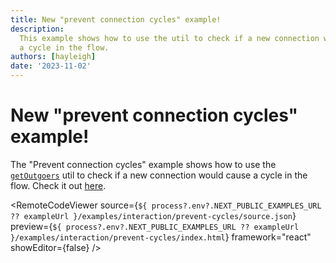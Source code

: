 ```yaml
---
title: New "prevent connection cycles" example!
description:
  This example shows how to use the util to check if a new connection would cause
  a cycle in the flow.
authors: [hayleigh]
date: '2023-11-02'
---
```



# New "prevent connection cycles" example!

The "Prevent connection cycles" example shows how to use the
[`getOutgoers`](/api-reference/utils/get-outgoers) util to check if a new
connection would cause a cycle in the flow. Check it out [here](/examples/interaction/prevent-cycles).

<RemoteCodeViewer
  source={`${
    process?.env?.NEXT_PUBLIC_EXAMPLES_URL ?? exampleUrl
  }/examples/interaction/prevent-cycles/source.json`}
  preview={`${
    process?.env?.NEXT_PUBLIC_EXAMPLES_URL ?? exampleUrl
  }/examples/interaction/prevent-cycles/index.html`}
  framework="react"
  showEditor={false}
/>
